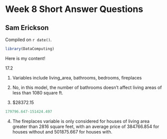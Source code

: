 # Week 8 Short Answer Questions

## Sam Erickson

<!-- leave this material as is -->
Compiled on `r date()`.

```r
library(DataComputing)
```
<!-- put your content after this line -->

Here is my content!

17.2

1. Variables include living_area, bathrooms, bedrooms, fireplaces

2. No, in this model, the number of bathrooms doesn't affect living areas of less than 1080 square ft.

3. 
$28372.15

```r
179796.647-151424.497
```

4.  The fireplaces variable is only considered for houses of living area greater than 2816 square feet, with an average price of 384766.854 for houses without and 501875.667 for houses with.